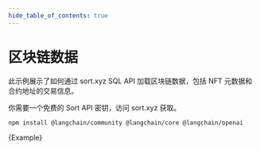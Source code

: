 ```yaml
---
hide_table_of_contents: true
---
```


# 区块链数据

此示例展示了如何通过 sort.xyz SQL API 加载区块链数据，包括 NFT 元数据和合约地址的交易信息。

你需要一个免费的 Sort API 密钥，访问 sort.xyz 获取。



<IntegrationInstallTooltip></IntegrationInstallTooltip>

```bash npm2yarn
npm install @langchain/community @langchain/core @langchain/openai
```

<CodeBlock language="typescript">{Example}</CodeBlock>